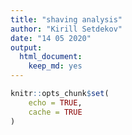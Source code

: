 ```yaml
---
title: "shaving analysis"
author: "Kirill Setdekov"
date: "14 05 2020"
output:
  html_document:
    keep_md: yes
---
```


```r
knitr::opts_chunk$set(
    echo = TRUE,
    cache = TRUE
)
```


